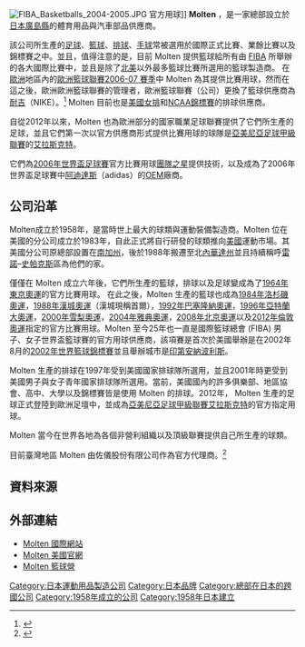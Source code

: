 {{noteTA
|G1=足球
|G2=地名
|1=zh-cn:摩腾; zh-hk:Molten; zh-tw:Molten;
}}
{{Infobox company |
| name   = Molten<br />株式会社モルテン
| logo   = Molten company logo.svg
| type   = [[株式會社|株式會社]]
| company_slogan = For the real game
| foundation     = 1958年11月1日（{{age in years and days|1958|11|1|age=no}}）
| location       = 〒733-0013<br/>{{JPN}}[[廣島縣|廣島縣]][[廣島市|廣島市]][[西區_(廣島市)|西區]]横川新町1-8
| key_people     = 民秋清史<ref name="corporate">{{cite web|url=http://www.molten.co.jp/corporate/jp/about/outline/index.html|title=企業概要|work=モルテン|accessdate=2014-06-15|archive-date=2015-05-07|archive-url=https://web.archive.org/web/20150507130537/http://www.molten.co.jp/corporate/jp/about/outline/index.html|dead-url=no}}</ref>
| industry       = [[運動裝備|運動裝備]]<br>[[汽車部品|汽車部品]]<br>[[建築材料|建築材料]]<br>[[護理|護理]]和[[福利設備|福利設備]]|
| num_employees  = 619人（日本國內）、4,200人（全球）<ref name="corporate"/>
| assets           = JPY¥253億9,114萬3,000圓（2013年9月）<ref name="ciic">{{cite web|url=http://www7.ciic.or.jp|title=経営事項審査結果（モルテン、2013年9月30日時点）|work=[[建設業情報管理センター|建設業情報管理センター]]|accessdate=2014-06-15|archive-date=2020-10-25|archive-url=https://web.archive.org/web/20201025165651/http://www.ciic.or.jp/|dead-url=no}}</ref>
| equity           = JPY¥82億9,009萬6,000圓（2013年9月）<ref name="ciic"/>
| homepage       = [http://www.molten.co.jp/index.html molten.co.jp]<br>[http://www.moltenusa.com moltenusa.com]
}}
[[File:FIBA_Basketballs_2004-2005.JPG|thumb]] 官方用球]]
'''Molten'''{{jpn|j=株式会社モルテン|rm=Kabushiki-gaisha Moruten|f=y}} ，是一家總部設立於[[日本|日本]][[廣島縣|廣島縣]]的體育用品與汽車部品供應商。

該公司所生產的[[足球|足球]]、[[籃球|籃球]]、[[排球|排球]]、[[手球|手球]]常被選用於國際正式比賽、業餘比賽以及錦標賽之中。並且，值得注意的是，目前 Molten 提供籃球給所有由 [[FIBA|FIBA]] 所舉辦的各大國際比賽中，並且是除了[[北美|北美]]以外最多籃球比賽所選用的籃球製造商。
在[[歐洲|歐洲]]地區內的[[歐洲籃球聯賽|歐洲籃球聯賽]][[歐洲聯賽_2006-07_賽季|2006-07 賽季]]中 Molten 為其提供比賽用球，然而在這之後，歐洲歐洲籃球聯賽的管理者，歐洲籃球聯賽（公司）更換了籃球供應商為[[耐吉|耐吉]]（NIKE）。<ref>{{cite web |url=http://www.euroleague.net/news/i/13989/180/item |title=Euroleague Basketball Announces Partnership with Nike |publisher=Euroleague Basketball |date=2007-06-28 |accessdate=2007-07-02 |archive-date=2007-07-01 |archive-url=https://web.archive.org/web/20070701155226/http://www.euroleague.net/news/i/13989/180/item |dead-url=no }}</ref>  Molten 目前也是[[美國女排|美國女排]]和[[NCAA錦標賽|NCAA錦標賽]]的排球供應商。

自從2012年以來，Molten 也為歐洲部分的國家職業足球聯賽提供了它們所生產的足球，並且它們第一次以官方供應商形式提供比賽用球的球隊是[[亞美尼亞足球甲級聯賽|亞美尼亞足球甲級聯賽]]的[[艾拉斯克特足球俱樂部|艾拉斯克特]]。

它們為[[2006年世界盃足球賽|2006年世界盃足球賽]]官方比賽用球[[團隊之星|團隊之星]]提供技術，以及成為了2006年世界盃足球賽中[[阿迪達斯|阿迪達斯]]（adidas）的[[OEM|OEM]]廠商。

== 公司沿革 ==
Molten成立於1958年，是當時世上最大的球類與運動裝備製造商。Molten 位在美國的分公司成立於1983年，自此正式將自行研發的球類推向[[美國|美國]]運動市場。其美國分公司原總部設置在[[南加州|南加州]]，後於1988年搬遷至北[[內華達州|內華達州]]並且持續稱呼[[雷諾_(內華達州)|雷諾]]–[[史帕克斯_(內華達州)|史帕克斯]]區為他們的家。

僅僅在 Molten 成立六年後，它們所生產的籃球，排球以及足球變成為了[[1964年夏季奥林匹克运动会|1964年東京奧運]]的官方比賽用球。 在此之後，Molten 生產的籃球也成為[[1984年洛杉磯奧運|1984年洛杉磯奧運]]，[[1988年夏季奧林匹克運動會|1988年漢城奧運]]（漢城現稱首爾），[[1992年巴塞隆納奧運|1992年巴塞隆納奧運]]，[[1996年亞特蘭大奧運|1996年亞特蘭大奧運]]，[[2000年雪梨奧運|2000年雪梨奧運]]，[[2004年雅典奧運|2004年雅典奧運]]，[[2008年北京奧運|2008年北京奧運]]以及[[2012年倫敦奧運|2012年倫敦奧運]]指定的官方比賽用球。Molten 至今25年也一直是國際籃球總會 (FIBA) 男子、女子世界盃籃球賽的官方用球供應商，該項賽是首次於美國舉辦是在2002年8月的[[2002年世界籃球錦標賽|2002年世界籃球錦標賽]]並且舉辦城市是[[印第安納波利斯|印第安納波利斯]]。

Molten 生產的排球在1997年受到美國國家排球隊所選用，並且2001年時更受到美國男子與女子青年國家排球隊所選用。當前，美國國內的許多俱樂部、地區協會、高中、大學以及錦標賽皆是使用 Molten 的排球。2012年， Molten 生產的足球正式登陸到歐洲足壇中，並成為[[亞美尼亞足球甲級聯賽|亞美尼亞足球甲級聯賽]][[艾拉斯克特足球俱樂部|艾拉斯克特]]的官方指定用球。

Molten 當今在世界各地為各個非營利組織以及頂級聯賽提供自己所生產的球類。

目前臺灣地區 Molten 由佐儀股份有限公司作為官方代理商。<ref>{{cite web |url=http://www.molten.com.tw/# |title=Molten 台灣官網 |publisher=佐儀股份有限公司 |date= |accessdate=2015-10-11 |archive-date=2020-11-13 |archive-url=https://web.archive.org/web/20201113013410/http://molten.com.tw/ |dead-url=no }}</ref>

== 資料來源 ==
{{Reflist|2}}

== 外部連結 ==
*[http://www.molten.co.jp/index.html Molten 國際網站]{{Wayback|url=http://www.molten.co.jp/index.html |date=20200923152706 }}
*[http://www.moltenusa.com Molten 美國官網]{{Wayback|url=http://www.moltenusa.com/ |date=20201128165328 }}
*[http://www.hoop-camps.eu Molten 籃球營]{{Wayback|url=http://www.hoop-camps.eu/ |date=20150927150319 }}
{{体育用品品牌}}

[[Category:日本運動用品製造公司|Category:日本運動用品製造公司]]
[[Category:日本品牌|Category:日本品牌]]
[[Category:總部在日本的跨國公司|Category:總部在日本的跨國公司]]
[[Category:1958年成立的公司|Category:1958年成立的公司]]
[[Category:1958年日本建立|Category:1958年日本建立]]